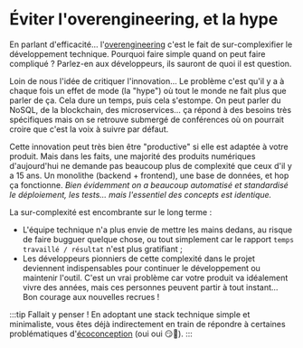 
# Éviter l'overengineering, et la hype

En parlant d'efficacité… l'[overengineering](https://fr.wiktionary.org/wiki/suring%C3%A9nierie) c'est le fait de sur-complexifier le développement technique. Pourquoi faire simple quand on peut faire compliqué ? Parlez-en aux développeurs, ils sauront de quoi il est question.

Loin de nous l'idée de critiquer l'innovation… Le problème c'est qu'il y a à chaque fois un effet de mode (la "hype") où tout le monde ne fait plus que parler de ça. Cela dure un temps, puis cela s'estompe. On peut parler du NoSQL, de la blockchain, des microservices… ça répond à des besoins très spécifiques mais on se retrouve submergé de conférences où on pourrait croire que c'est la voix à suivre par défaut.

<CaptionedImage src={AdoptionLifeCycle} alt="" source="https://en.wikipedia.org/wiki/Technology_adoption_life_cycle" />

Cette innovation peut très bien être "productive" si elle est adaptée à votre produit. Mais dans les faits, une majorité des produits numériques d'aujourd'hui ne demande pas beaucoup plus de complexité que ceux d'il y a 15 ans. Un monolithe (backend + frontend), une base de données, et hop ça fonctionne. _Bien évidemment on a beaucoup automatisé et standardisé le déploiement, les tests… mais l'essentiel des concepts est identique._

La sur-complexité est encombrante sur le long terme :

- L'équipe technique n'a plus envie de mettre les mains dedans, au risque de faire bugguer quelque chose, ou tout simplement car le rapport `temps travaillé / résultat` n'est plus gratifiant ;
- Les développeurs pionniers de cette complexité dans le projet deviennent indispensables pour continuer le développement ou maintenir l'outil. C'est un vrai problème car votre produit va idéalement vivre des années, mais ces personnes peuvent partir à tout instant… Bon courage aux nouvelles recrues !

:::tip Fallait y penser !
En adoptant une stack technique simple et minimaliste, vous êtes déjà indirectement en train de répondre à certaines problématiques d'[écoconception](https://www.ecologie.gouv.fr/leco-conception-des-produits) (oui oui 😏🌱).
:::
